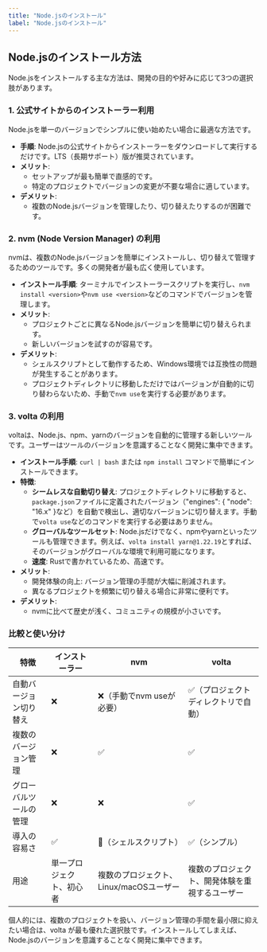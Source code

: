 ```yaml
---
title: "Node.jsのインストール"
label: "Node.jsのインストール"
---
```


## Node.jsのインストール方法

Node.jsをインストールする主な方法は、開発の目的や好みに応じて3つの選択肢があります。

### 1. 公式サイトからのインストーラー利用

Node.jsを単一のバージョンでシンプルに使い始めたい場合に最適な方法です。

- **手順**: Node.jsの公式サイトからインストーラーをダウンロードして実行するだけです。LTS（長期サポート）版が推奨されています。
- **メリット**:
  - セットアップが最も簡単で直感的です。
  - 特定のプロジェクトでバージョンの変更が不要な場合に適しています。
- **デメリット**:
  - 複数のNode.jsバージョンを管理したり、切り替えたりするのが困難です。

### 2. nvm (Node Version Manager) の利用

nvmは、複数のNode.jsバージョンを簡単にインストールし、切り替えて管理するためのツールです。多くの開発者が最も広く使用しています。

- **インストール手順**: ターミナルでインストーラースクリプトを実行し、`nvm install <version>`や`nvm use <version>`などのコマンドでバージョンを管理します。
- **メリット**:
  - プロジェクトごとに異なるNode.jsバージョンを簡単に切り替えられます。
  - 新しいバージョンを試すのが容易です。
- **デメリット**:
  - シェルスクリプトとして動作するため、Windows環境では互換性の問題が発生することがあります。
  - プロジェクトディレクトリに移動しただけではバージョンが自動的に切り替わらないため、手動で`nvm use`を実行する必要があります。

### 3. volta の利用

voltaは、Node.js、npm、yarnのバージョンを自動的に管理する新しいツールです。ユーザーはツールのバージョンを意識することなく開発に集中できます。

- **インストール手順**: `curl | bash` または `npm install` コマンドで簡単にインストールできます。
- **特徴**:
  - **シームレスな自動切り替え**: プロジェクトディレクトリに移動すると、`package.json`ファイルに定義されたバージョン（"engines": { "node": "16.x" }など）を自動で検出し、適切なバージョンに切り替えます。手動で`volta use`などのコマンドを実行する必要はありません。
  - **グローバルなツールセット**: Node.jsだけでなく、npmやyarnといったツールも管理できます。例えば、`volta install yarn@1.22.19`とすれば、そのバージョンがグローバルな環境で利用可能になります。
  - **速度**: Rustで書かれているため、高速です。
- **メリット**:
  - 開発体験の向上: バージョン管理の手間が大幅に削減されます。
  - 異なるプロジェクトを頻繁に切り替える場合に非常に便利です。
- **デメリット**:
  - nvmに比べて歴史が浅く、コミュニティの規模が小さいです。

### 比較と使い分け

| 特徴 | インストーラー | nvm | volta |
|------|---------------|-----|-------|
| 自動バージョン切り替え | ❌ | ❌（手動でnvm useが必要） | ✅（プロジェクトディレクトリで自動） |
| 複数のバージョン管理 | ❌ | ✅ | ✅ |
| グローバルツールの管理 | ❌ | ❌ | ✅ |
| 導入の容易さ | ✅ | 🔺（シェルスクリプト） | ✅（シンプル） |
| 用途 | 単一プロジェクト、初心者 | 複数のプロジェクト、Linux/macOSユーザー | 複数のプロジェクト、開発体験を重視するユーザー |

個人的には、複数のプロジェクトを扱い、バージョン管理の手間を最小限に抑えたい場合は、volta が最も優れた選択肢です。インストールしてしまえば、Node.jsのバージョンを意識することなく開発に集中できます。